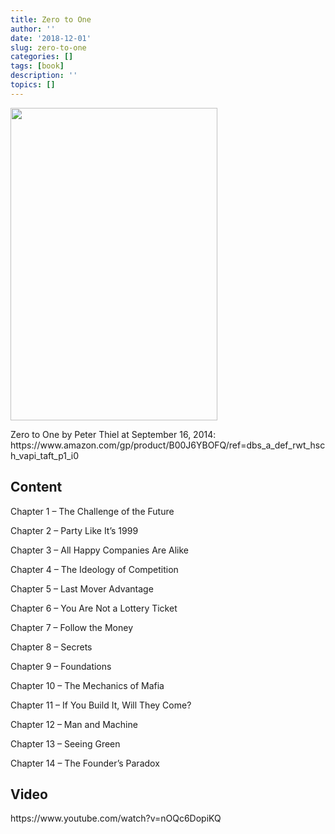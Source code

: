 ```yaml
---
title: Zero to One
author: ''
date: '2018-12-01'
slug: zero-to-one
categories: []
tags: [book]
description: ''
topics: []
---
```



![](/reading/zero-to-one/zero_2_one.jpg){width=331px height=500px}


Zero to One by Peter Thiel at September 16, 2014: 
https://www.amazon.com/gp/product/B00J6YBOFQ/ref=dbs_a_def_rwt_hsch_vapi_taft_p1_i0

## Content

Chapter 1 – The Challenge of the Future

Chapter 2 – Party Like It’s 1999

Chapter 3 – All Happy Companies Are Alike

Chapter 4 – The Ideology of Competition

Chapter 5 – Last Mover Advantage

Chapter 6 – You Are Not a Lottery Ticket

Chapter 7 – Follow the Money

Chapter 8 – Secrets

Chapter 9 – Foundations

Chapter 10 – The Mechanics of Mafia

Chapter 11 – If You Build It, Will They Come?

Chapter 12 – Man and Machine

Chapter 13 – Seeing Green

Chapter 14 – The Founder’s Paradox

## Video

https://www.youtube.com/watch?v=nOQc6DopiKQ






